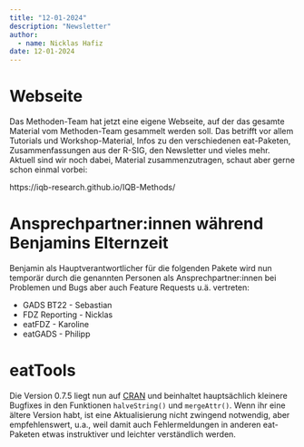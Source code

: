 ```yaml
---
title: "12-01-2024"
description: "Newsletter"
author: 
  - name: Nicklas Hafiz
date: 12-01-2024
---
```


# Webseite

Das Methoden-Team hat jetzt eine eigene Webseite, auf der das gesamte Material vom Methoden-Team gesammelt werden soll. Das betrifft vor allem Tutorials und Workshop-Material, Infos zu den verschiedenen eat-Paketen, Zusammenfassungen aus der R-SIG, den Newsletter und vieles mehr. Aktuell sind wir noch dabei, Material zusammenzutragen, schaut aber gerne schon einmal vorbei:

https://iqb-research.github.io/IQB-Methods/

# Ansprechpartner:innen während Benjamins Elternzeit

Benjamin als Hauptverantwortlicher für die folgenden Pakete wird nun temporär durch die genannten Personen als Ansprechpartner:innen bei Problemen und Bugs aber auch Feature Requests u.ä. vertreten:

-   GADS BT22 - Sebastian
-   FDZ Reporting - Nicklas
-   eatFDZ - Karoline
-   eatGADS - Philipp

# eatTools

Die Version 0.7.5 liegt nun auf [CRAN](https://cran.r-project.org/web/packages/eatTools/index.html) und beinhaltet hauptsächlich kleinere Bugfixes in den Funktionen `halveString()` und `mergeAttr()`. Wenn ihr eine ältere Version habt, ist eine Aktualisierung nicht zwingend notwendig, aber empfehlenswert, u.a., weil damit auch Fehlermeldungen in anderen eat-Paketen etwas instruktiver und leichter verständlich werden.
